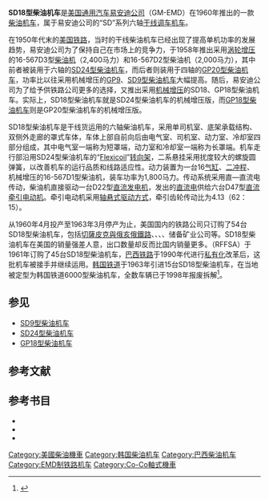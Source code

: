 {{noteTA
|G1 = Railway
}}
{{Infobox Locomotive
| name = SD18
| image = DMIR 193.JPG
| caption = {{tsl|en|Duluth, Missabe and Iron Range Railroad|德卢斯、米萨贝和铁矿区铁路}}拥有的SD18型柴油机车
| type = [[柴油机车|柴油机车]]
| origin = {{USA}}
| designer = 
| builder = [[通用汽车|GM]]-[[易安迪|EMD]]
| buildmodel = 
| serialnumber = 
| builddate  = 1960年—1963年
| totalproduction  = 114台
| user = 
| aarwheels = C-C
| uicclass = [[Co'Co'|Co'Co']]
| gauge = 1,435毫米
| bogies = 
| wheeldiameter = 1,016毫米（40英寸）
| axleload = 
| wheelbase =
| minimumcurve = 
| length = 18,491毫米（60英尺8英寸）
| width = 3,048毫米（10英尺）
| height = 4,572毫米（15英尺）
| framesize = 
| weight = 177公吨（390,000磅）
| fueltype = 
| fuelcap = 
| lubecap = 
| coolantcap = 
| watercap = 
| sandcap = 
| enginetype =  [[易安迪567系列柴油机|EMD 16-567D1]]
| enginepower = 1,800马力
| transmission = 直—直流电
| generator =  GM D22
| tractionmotors = GM D47
| topspeed = 105公里/小时（65英里/小时）
| sustainedspeed = 15公里/小时（9.3英里/小时）
| poweroutput = 
| tractiveeffort = 433千牛（97,500磅，起动）<br />300千牛（67,500磅，持续）
| locobrakes = [[空气制动|空气制动]]、[[电阻制动|电阻制动]]
| locobrakepower = 
| locobrakeforce = 
| trainbrakes = 
| safety = 
| notes =
}}
'''SD18型柴油机车'''是[[美国|美国]][[通用汽车|通用汽车]][[易安迪|易安迪公司]]（GM-EMD）在1960年推出的一款[[柴油机车|柴油机车]]，属于易安迪公司的“SD”系列六轴[[干线调车机车|干线调车机车]]。

在1950年代末的[[美国铁路运输|美国铁路]]，当时的干线柴油机车已经出现了提高单机功率的发展趋势，易安迪公司为了保持自己在市场上的竞争力，于1958年推出采用[[渦輪增壓器|涡轮增压]]的16-567D3型[[柴油引擎|柴油机]]（2,400马力）和16-567D2型柴油机（2,000马力），其中前者被装用于六轴的[[SD24型柴油机车|SD24型柴油机车]]，而后者则装用于四轴的[[GP20型柴油机车|GP20型柴油机车]]，功率比以往采用机械增压的[[GP9型柴油机车|GP9]]、[[SD9型柴油机车|SD9型柴油机车]]大幅提高。随后，易安迪公司为了给予供铁路公司更多的选择，又推出采用[[机械增压器|机械增压]]的SD18、GP18型柴油机车。实际上，SD18型柴油机车就是SD24型柴油机车的机械增压版，而[[GP18型柴油机车|GP18型柴油机车]]则是GP20型柴油机车的机械增压版。

SD18型柴油机车是干线货运用的六轴柴油机车，采用单司机室、底架承载结构、双侧外走廊的罩式车体，车体上部自前向后由电气室、司机室、动力室、冷却室四部分组成，其中电气室一端称为短罩端，动力室和冷却室一端称为长罩端。机车走行部沿用SD24型柴油机车的“[[Flexicoil|Flexicoil]]”[[轉向架|转向架]]，二系悬挂采用扰度较大的螺旋圆弹簧，以改善机车的运行品质和线路适应性。动力装置为一台16[[气缸|气缸]]、[[二冲程|二冲程]]、机械增压的16-567D1型柴油机，装车功率为1,800马力。传动系统采用直—直流电传动，柴油机直接驱动一台D22型[[直流發電機|直流发电机]]，发出的[[直流电|直流电]]供给六台D47型[[直流电动机|直流]][[牽引電動機|牵引电动机]]。牵引电动机采用[[轴悬式驱动方式|轴悬式驱动方式]]，牵引齿轮传动比为4.13（62：15）。

从1960年4月投产至1963年3月停产为止，美国国内的铁路公司只订购了54台SD18型柴油机车，包括[[切薩皮克與俄亥俄鐵路|切薩皮克與俄亥俄鐵路]]、{{tsl|en|Duluth, Missabe and Iron Range Railroad|德卢斯、米萨贝和铁矿区铁路}}、{{tsl|en|Bessemer and Lake Erie Railroad|贝塞麦和伊利湖铁路}}、{{tsl|en|Illinois and Midland Railroad|伊利诺伊和米德兰铁路|芝加哥和伊利诺伊米德兰铁路}}、储备矿业公司等。SD18型柴油机车在美国的销量强差人意，出口数量却反而比国内销量更多。{{tsl|pt|Rede Ferroviária Federal|巴西联邦铁路}}（RFFSA）于1961年订购了45台SD18型柴油机车，[[巴西铁路运输|巴西铁路]]于1990年代进行[[私有化|私有化]]改革后，这批机车被{{tsl|en|MRS Logística|MRS物流公司}}接手并继续运用。[[韓國鐵道公社|韩国铁道]]于1963年引进15台SD18型柴油机车，在当地被定型为韩国铁道6000型柴油机车，全数车辆已于1998年报废拆解<ref>{{Cite web|url=http://kric.or.kr/jsp/railplaza/rcd/railDogamDetail.jsp?p_id=A030401001&seq=12|title=철도산업정보센터- 지식백과 > 차량도감 > 기관차|accessdate=2017-02-12|work=kric.or.kr|language=ko|archive-url=https://web.archive.org/web/20160305022654/http://kric.or.kr/jsp/railplaza/rcd/railDogamDetail.jsp?p_id=A030401001&seq=12|archive-date=2016-03-05|dead-url=yes}}</ref>。

== 参见 ==
*[[SD9型柴油机车|SD9型柴油机车]]
*[[SD24型柴油机车|SD24型柴油机车]]
*[[GP18型柴油机车|GP18型柴油机车]]

== 参考文献 ==
{{reflist}}

== 参考书目 ==
* {{cite book | last = Solomon | first = Brian | authorlink = | year = 2000 | title = ''The American Diesel Locomotive'' | url = https://archive.org/details/americandiesello0000solo | location = Osceola, WI, USA | publisher = MBI Publishing | page = | isbn = 0760306664 }}
* {{cite book | last = Solomon | first = Brian | authorlink = | year = 2006 | title = ''EMD Locomotives'' | url = https://archive.org/details/emdlocomotives0000solo | location = St. Paul, MN, USA | publisher = Voyageur Press | page = | isbn = 9780760323960 }}
* {{cite book | last = Solomon | first = Brian | authorlink = | year = 2012 | title = ''North American Locomotives: A Railroad-by-Railroad Photohistory'' | location = Minneapolis, MN, USA | publisher = Voyageur Press | page =  | isbn = 9780760343708 }}

{{易安迪柴油機車}}
{{韩国铁道公社车辆}}
{{Portal bar|鐵路|美国}}

{{DEFAULTSORT:SD18}}
[[Category:美國柴油機車|Category:美國柴油機車]]
[[Category:韩国柴油机车|Category:韩国柴油机车]]
[[Category:巴西柴油机车|Category:巴西柴油机车]]
[[Category:EMD制铁路机车|Category:EMD制铁路机车]]
[[Category:Co-Co軸式機車|Category:Co-Co軸式機車]]